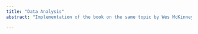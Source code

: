 ```yaml
---
title: "Data Analysis"
abstract: "Implementation of the book on the same topic by Wes McKinney"

---
```


##